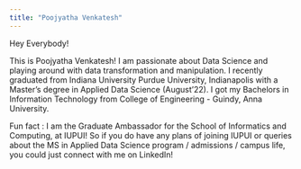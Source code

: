 ```yaml
---
title: "Poojyatha Venkatesh"
---
```


Hey Everybody!

This is Poojyatha Venkatesh! I am passionate about Data Science and playing around with data transformation and manipulation. I recently graduated from Indiana University Purdue University, Indianapolis with a Master's degree in Applied Data Science (August'22). I got my Bachelors in Information Technology from College of Engineering - Guindy, Anna University.

Fun fact : I am the Graduate Ambassador for the School of Informatics and Computing, at IUPUI! So if you do have any plans of joining IUPUI or queries about the MS in Applied Data Science program / admissions / campus life, you could just connect with me on LinkedIn!
